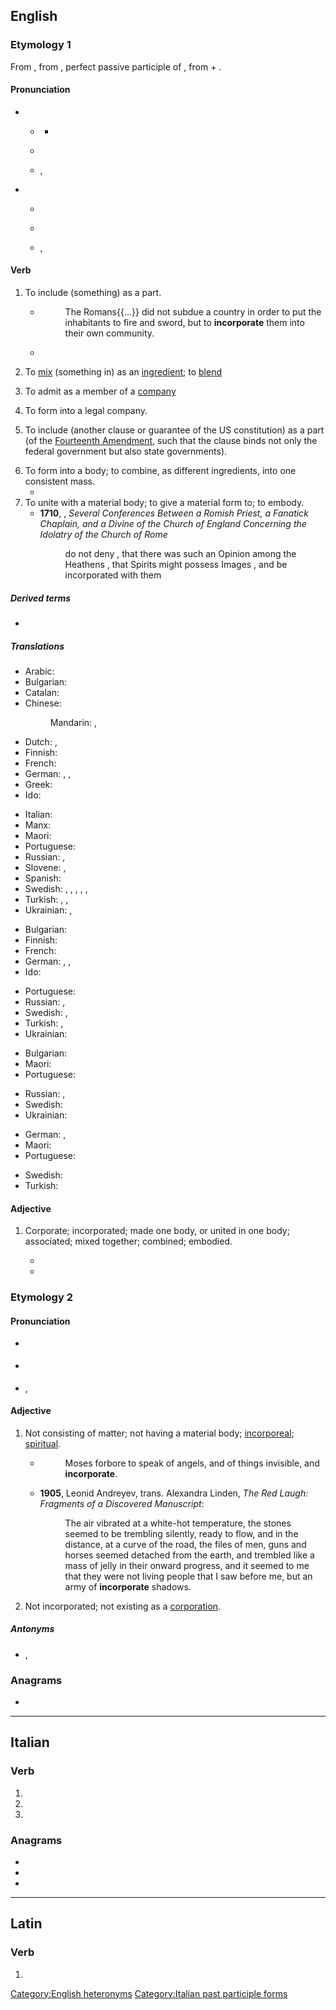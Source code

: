 ==English==

===Etymology 1===
From {{der|en|enm|-}}, from {{der|en|LL|incorporātus}}, perfect passive participle of {{m|la|incorporō||to embody, to incorporate}}, from {{m|la|in-||in}} + {{m|la|corpus|corpus, corporis|body}}.

====Pronunciation====
* {{q|verb}}
** {{a|Canada}} {{IPA|en|/ɪŋˈkɔɹpɚe(ɪ)t/}}
*** {{audio|en|en-ca-incorporate.ogg|Audio (CA)}}
** {{a|RP}} {{IPA|en|/ɪŋˈkɔː(ɹ).pəɹ.eɪt/}}
** {{a|US}} {{enPR|ĭnkôr'pərāt}}, {{IPA|en|/ɪŋˈkɔɹpɚeɪt/}}
* {{q|adjective}}
** {{a|Canada}} {{IPA|en|/ɪŋˈkɔɹpɚət/}}
** {{a|RP}} {{IPA|en|/ɪŋˈkɔː(ɹ).pəɹ.ət/}}
** {{a|US}} {{enPR|ĭnkôr'pərət}}, {{IPA|en|/ɪŋˈkɔɹpɚət/}}

====Verb====
{{en-verb}}

# {{lb|en|transitive}} To include (something) as a part.
#: {{ux|en|The design of his house '''incorporates''' a spiral staircase.}}
#: {{ux|en|to '''incorporate''' another's ideas into one's work}}
#* {{RQ:Addison Freeholder|19|February 24, 1716}}
#*: The Romans{{...}} did not subdue a country in order to put the inhabitants to fire and sword, but to '''incorporate''' them into their own community.
#* {{quote-journal|en|year=1960|month=February|title=The first of London's new Piccadilly Line trains is delivered|journal=Trains Illustrated|page=93|text=The new cars '''incorporate''' many features first introduced in the 1938 tube stock, but major changes include the use of rubber for the bogie bolster and axlebox suspension, fluorescent lighting, and the panelling of the cars in unpainted aluminium alloy.}}
# {{lb|en|transitive}} To [[mix]] (something in) as an [[ingredient]]; to [[blend]]
#: {{ux|en|'''Incorporate''' air into the mixture by whisking.}}
# {{lb|en|transitive}} To admit as a member of a [[company]]
# {{lb|en|transitive}} To form into a legal company.
#: {{ux|en|The company was '''incorporated''' in 1980.}}
# {{lb|en|US|legal}} To include (another clause or guarantee of the US constitution) as a part (of the [[w:Fourteenth Amendment to the United States Constitution|Fourteenth Amendment]], such that the clause binds not only the federal government but also state governments).
# To form into a body; to combine, as different ingredients, into one consistent mass.
#* {{RQ:Shakespeare Romeo and Juliet|II|vi|passage=By your leaves, you shall not stay alone, <br> Till holy church '''incorporate''' two in one.}}
# To unite with a material body; to give a material form to; to embody.
#* '''1710''', {{w|Edward Stillingfleet}}, ''Several Conferences Between a Romish Priest, a Fanatick Chaplain, and a Divine of the Church of England Concerning the Idolatry of the Church of Rome''
#*:  do not deny , that there was such an Opinion among the Heathens , that Spirits might possess Images , and be incorporated with them

=====Derived terms=====
* {{l|en|incorporated}}<!--adjective-->

=====Translations=====
{{trans-top|include as a part or ingredient}}
* Arabic: {{t|ar|دَمَجَ}}
* Bulgarian: {{t+|bg|включвам}}
* Catalan: {{t+|ca|incorporar}}
* Chinese:
*: Mandarin: {{t+|cmn|组成}}, {{t+|cmn|组成}}
* Dutch: {{t+|nl|inbouwen}}, {{t+|nl|inlijven}}
* Finnish: {{t+|fi|sisällyttää}}
* French: {{t+|fr|incorporer}}
* German: {{t+|de|enthalten}}, {{t+|de|beinhalten}}, {{t+|de|hinzufügen}}
* Greek: {{t+|el|ενσωματώνω}}
* Ido: {{t+|io|enkorpigar}}
{{trans-mid}}
* Italian: {{t+|it|incorporare}}
* Manx: {{t|gv|cochorpaghey}}
* Maori: {{t|mi|komokomo}}
* Portuguese: {{t+|pt|incorporar}}
* Russian: {{t+|ru|включа́ть|impf}}, {{t+|ru|включи́ть|pf}}
* Slovene: {{t|sl|vključiti}}, {{t|sl|vključevati}}
* Spanish: {{t+|es|incorporar}}
* Swedish: {{t|sv|arbeta in}}, {{t+|sv|innefatta}}, {{t+|sv|införliva}}, {{t+|sv|inkorporera}}, {{t+|sv|inlemma}}, {{t+|sv|lägga till}}
* Turkish: {{t+|tr|içermek}}, {{t+|tr|ihtiva etmek}}, {{t+|tr|kapsamak}}
* Ukrainian: {{t|uk|включа́ти|impf}}, {{t|uk|включи́ти|impf}}
{{trans-bottom}}

{{trans-top|mix, blend}}
* Bulgarian: {{t+|bg|смесвам}}
* Finnish: {{t+|fi|sekoittaa}}
* French: {{t+|fr|incorporer}}
* German: {{t+|de|einbinden}}, {{t+|de|inkorporieren}}, {{t+|de|integrieren}}
* Ido: {{t+|io|enkorpigar}}
{{trans-mid}}
* Portuguese: {{t+|pt|incorporar}}
* Russian: {{t+|ru|сме́шивать|impf}}, {{t+|ru|смеша́ть|pf}}
* Swedish: {{t+|sv|blanda}}, {{t+|sv|legera}}
* Turkish: {{t+|tr|katmak}}, {{t|tr|dahil etmek}}
* Ukrainian: {{t|uk|змі́шувати}}
{{trans-bottom}}

{{trans-top|admit as a member of a company}}
* Bulgarian: {{t|bg|приемам за член}}
* Maori: {{t|mi|kaporeihana}}
* Portuguese: {{t+|pt|incorporar}}
{{trans-mid}}
* Russian: {{t+|ru|принима́ть|impf}}, {{t+|ru|приня́ть|pf}}
* Swedish: {{t+|sv|uppta}}
* Ukrainian: {{t|uk|прийма́ти|impf}}
{{trans-bottom}}

{{trans-top|form into a legal company}}
* German: {{t+|de|gründen}}, {{t+|de|einverleiben}}
* Maori: {{t|mi|whakakaporeihana}}
* Portuguese: {{t+|pt|incorporar}}
{{trans-mid}}
* Swedish: {{t|sv|[[göra]] [[till]] [[en]] [[korporation]]}}
* Turkish: {{l|tr|[[firma]] [[kurmak]]}}
{{trans-bottom}}

====Adjective====
{{en-adj}}

# {{lb|en|obsolete}} Corporate; incorporated; made one body, or united in one body; associated; mixed together; combined; embodied.
#* {{RQ:Shakespeare Midsummer|III|ii|passage=As if our hands, our sides, voices, and minds <br> Had been '''incorporate'''.}}
#* {{RQ:Bacon Sylva Sylvarum|passage=a fifteenth part of silver '''incorporate''' with gold}}

===Etymology 2===
{{pre|en|in|corporate|t1=not}}

====Pronunciation====
* {{a|Canada}} {{IPA|en|/ɪŋˈkɔɹpɚət/}}
* {{a|RP}} {{IPA|en|/ɪŋˈkɔː(ɹ).pəɹ.ət/}}
* {{a|US}} {{enPR|ĭnkôr'pərət}}, {{IPA|en|/ɪŋˈkɔɹpɚət/}}

====Adjective====
# Not consisting of matter; not having a material body; [[incorporeal]]; [[spiritual]].
#* {{RQ:Raleigh History}}
#*: Moses forbore to speak of angels, and of things invisible, and '''incorporate'''.
#* '''1905''', Leonid Andreyev, trans. Alexandra Linden, ''The Red Laugh: Fragments of a Discovered Manuscript'':
#*: The air vibrated at a white-hot temperature, the stones seemed to be trembling silently, ready to flow, and in the distance, at a curve of the road, the files of men, guns and horses seemed detached from the earth, and trembled like a mass of jelly in their onward progress, and it seemed to me that they were not living people that I saw before me, but an army of '''incorporate''' shadows.
# Not incorporated; not existing as a [[corporation]].
#: {{ux|en|an '''incorporate''' banking association}}

=====Antonyms=====
* {{l|en|corporate}}, {{l|en|corporeal}}

===Anagrams===
* {{anagrams|en|a=aceinooprrt|procreation}}

[[Category:English heteronyms]]

----

==Italian==

===Verb===
{{head|it|verb form}}

# {{inflection of|it|incorporare||2|p|pres|indc}}
# {{inflection of|it|incorporare||2|p|impr}}
# {{feminine plural of|it|incorporato}}

===Anagrams===
* {{l|it|crepitarono}}
* {{l|it|patrocinerò}}
* {{l|it|portoricane}}

[[Category:Italian past participle forms]]

----

==Latin==

===Verb===
{{la-verb-form|incorporāte}}

# {{inflection of|la|incorporō||2|p|pres|actv|impr}}